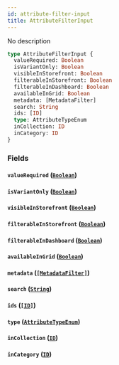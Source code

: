 ```yaml
---
id: attribute-filter-input
title: AttributeFilterInput
---
```


No description

```graphql
type AttributeFilterInput {
  valueRequired: Boolean
  isVariantOnly: Boolean
  visibleInStorefront: Boolean
  filterableInStorefront: Boolean
  filterableInDashboard: Boolean
  availableInGrid: Boolean
  metadata: [MetadataFilter]
  search: String
  ids: [ID]
  type: AttributeTypeEnum
  inCollection: ID
  inCategory: ID
}
```

### Fields

#### `valueRequired` ([`Boolean`](/developer/api-reference/scalars/boolean.mdx))

#### `isVariantOnly` ([`Boolean`](/developer/api-reference/scalars/boolean.mdx))

#### `visibleInStorefront` ([`Boolean`](/developer/api-reference/scalars/boolean.mdx))

#### `filterableInStorefront` ([`Boolean`](/developer/api-reference/scalars/boolean.mdx))

#### `filterableInDashboard` ([`Boolean`](/developer/api-reference/scalars/boolean.mdx))

#### `availableInGrid` ([`Boolean`](/developer/api-reference/scalars/boolean.mdx))

#### `metadata` ([`[MetadataFilter]`](/developer/api-reference/inputs/metadata-filter.mdx))

#### `search` ([`String`](/developer/api-reference/scalars/string.mdx))

#### `ids` ([`[ID]`](/developer/api-reference/scalars/id.mdx))

#### `type` ([`AttributeTypeEnum`](/developer/api-reference/enums/attribute-type-enum.mdx))

#### `inCollection` ([`ID`](/developer/api-reference/scalars/id.mdx))

#### `inCategory` ([`ID`](/developer/api-reference/scalars/id.mdx))
